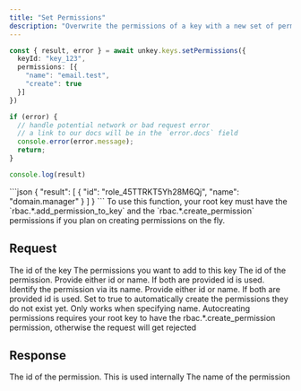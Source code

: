 ```yaml
---
title: "Set Permissions"
description: "Overwrite the permissions of a key with a new set of permissions."
---
```

<RequestExample>

```ts
const { result, error } = await unkey.keys.setPermissions({
  keyId: "key_123",
  permissions: [{
    "name": "email.test",
    "create": true
  }]
})

if (error) {
  // handle potential network or bad request error
  // a link to our docs will be in the `error.docs` field
  console.error(error.message);
  return;
}

console.log(result)

```

</RequestExample>

<ResponseExample>
```json
{
  "result": [
    {
      "id": "role_45TTRKT5Yh28M6Qj",
      "name": "domain.manager"
    }
  ]
}
```
</ResponseExample>

<Note>
To use this function, your root key must have the `rbac.*.add_permission_to_key` and  the `rbac.*.create_permission` permissions if you plan on creating permissions on the fly.
</Note>

## Request

<ParamField body="keyId" type="string" required>
   The id of the key
</ParamField>

<ParamField body="permissions" type="object[]" required>
  The permissions you want to add to this key

<Expandable>
<ParamField body="id" type="string">
The id of the permission. Provide either id or name. If both are provided id is used.
</ParamField>
<ParamField body="name" type="string">
Identify the permission via its name. Provide either id or name. If both are provided id is used.
</ParamField>
<ParamField body="create" type="boolean">
    Set to true to automatically create the permissions they do not exist yet. Only works when specifying name.
    Autocreating permissions requires your root key to have the rbac.*.create_permission permission, otherwise the request will get rejected
</ParamField>
</Expandable>
</ParamField>

## Response

<ResponseField name="result" type="object[]">

<Expandable title="properties" defaultOpen>
<ResponseField name="id" type="string" required>
    The id of the permission. This is used internally
</ResponseField>

<ResponseField name="name" type="string" required>
    The name of the permission
</ResponseField>
</Expandable>
</ResponseField>
